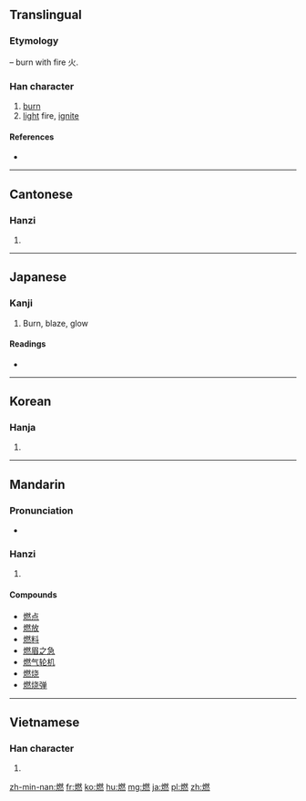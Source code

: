 ==Translingual==
===Etymology===
{{Han compound|火|t1=|然|ls=psc|c1=s|c2=p}} – burn with fire 火.

===Han character===
{{Han char|rn=86|rad=火|as=12|sn=16|four=9383<sub>3</sub>|canj=火月大火 (FBKF)}}

# [[burn]]
# [[light]] fire, [[ignite]]

====References====
* {{Han ref|kx=0682.070|dkj=19394|dj=1094.060|hdz=32235.110|uh=71C3|ud=29123|bh=BF55|bd=48981}}

----

==Cantonese==

===Hanzi===
{{yue-hanzi|jyut=jin6|y=yin6}}

# {{defn|lang=yue|sort=火12}}

----

==Japanese==

===Kanji===
{{ja-kanji|grade=5|rs=火12}}

# Burn, blaze, glow

====Readings====
* {{ja-readings|on=[[ねん]] (nen), [[ぜん]] (zen)|kun=[[もえる]] (moeru), [[もやす]] (moyasu)}}

----

==Korean==

===Hanja===
{{ko-hanja|hangeul=[[연]]|eumhun=|rv=yeon|mr=yŏn|y=yen}}

# {{defn|lang=ko|sort=火12}}

----

==Mandarin==

===Pronunciation===
* {{audio|Zh-rán.ogg|Audio|lang=cmn}}

===Hanzi===
{{cmn-hanzi|pin=[[qián]] ([[qian2]]), [[rán]] ([[ran2]]), [[xún]] ([[xun2]])|wg=ch'ien<sup>2</sup>, jan<sup>2</sup>, hsün<sup>2</sup>}}

# {{defn|lang=cmn|sort=火12}}

====Compounds====
* [[燃点]]
* [[燃放]]
* [[燃料]]
* [[燃眉之急]]
* [[燃气轮机]]
* [[燃烧]]
* [[燃烧弹]]

----

==Vietnamese==

===Han character===
{{vi-hantu|[[nhiên]], [[nhen]]|rs=火12}}

# {{defn|lang=vi|sort=火12}}

[[zh-min-nan:燃]]
[[fr:燃]]
[[ko:燃]]
[[hu:燃]]
[[mg:燃]]
[[ja:燃]]
[[pl:燃]]
[[zh:燃]]